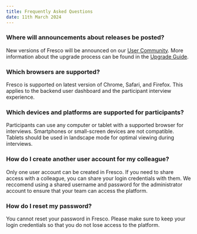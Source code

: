 ```yaml
---
title: Frequently Asked Questions
date: 11th March 2024
---
```


### Where will announcements about releases be posted?

New versions of Fresco will be announced on our <a href="https://community.networkcanvas.com/" target="_blank">User Community</a>. More information about the upgrade process can be found in the [Upgrade Guide](./deployment/upgrading).

### Which browsers are supported?

Fresco is supported on latest version of Chrome, Safari, and Firefox. This applies to the backend user dashboard and the participant interview experience.

### Which devices and platforms are supported for participants?

Participants can use any computer or tablet with a supported browser for interviews. Smartphones or small-screen devices are not compatible. Tablets should be used in landscape mode for optimal viewing during interviews.

### How do I create another user account for my colleague?

Only one user account can be created in Fresco. If you need to share access with a colleague, you can share your login credentials with them. We reccomend using a shared username and password for the administrator account to ensure that your team can access the platform.

### How do I reset my password?

You cannot reset your password in Fresco. Please make sure to keep your login credentials so that you do not lose access to the platform.